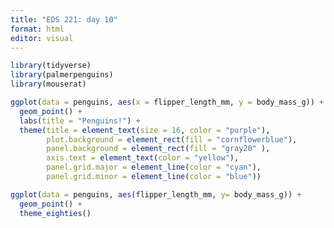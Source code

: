 ```yaml
---
title: "EDS 221: day 10"
format: html
editor: visual
---
```


```r
library(tidyverse)
library(palmerpenguins)
library(mouserat)
```

```r
ggplot(data = penguins, aes(x = flipper_length_mm, y = body_mass_g)) +
  geom_point() +
  labs(title = "Penguins!") +
  theme(title = element_text(size = 16, color = "purple"),
        plot.background = element_rect(fill = "cornflowerblue"),
        panel.background = element_rect(fill = "gray20" ), 
        axis.text = element_text(color = "yellow"),
        panel.grid.major = element_line(color = "cyan"),
        panel.grid.minor = element_line(color = "blue"))
```

```r
ggplot(data = penguins, aes(flipper_length_mm, y= body_mass_g)) +
  geom_point() +
  theme_eighties()
```



